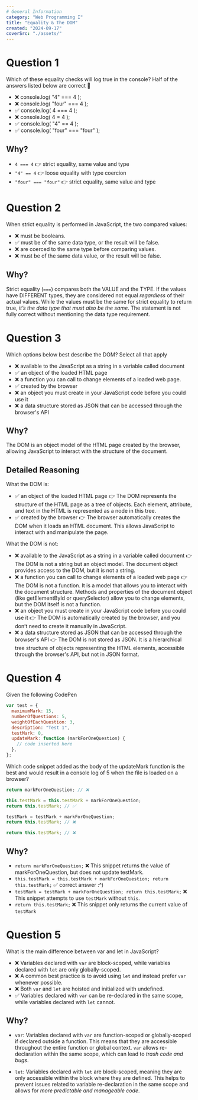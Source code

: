 ```yaml
---
# General Information
category: "Web Programming I"
title: "Equality & The DOM"
created: "2024-09-17"
coverSrc: "./assets/"
---
```


# Question 1

Which of these equality checks will log true in the console? Half of the answers listed below are correct 👀

- ❌ console.log( "4" === 4 );
- ❌ console.log( "four" === 4 );
- ✅ console.log( 4 === 4 );
- ❌ console.log( 4 = 4 );
- ✅ console.log( "4" == 4 );
- ✅ console.log( "four" === "four" );

## Why?

- `4 === 4` 👉 strict equality, same value and type
- `"4" == 4` 👉 loose equality with type coercion
- `"four" === "four"` 👉 strict equality, same value and type

# Question 2

When strict equality is performed in JavaScript, the two compared values:

- ❌ must be booleans.
- ✅ must be of the same data type, or the result will be false.
- ❌ are coerced to the same type before comparing values.
- ❌ must be of the same data value, or the result will be false.

## Why?

Strict equality (`===`) compares both the VALUE and the TYPE. If the values have DIFFERENT types, they are considered not equal _regardless_ of their actual values. While the values must be the same for strict equality to return true, _it’s the data type that must also be the same_. The statement is not fully correct without mentioning the data type requirement.

# Question 3

Which options below best describe the DOM? Select all that apply

- ❌ available to the JavaScript as a string in a variable called document
- ✅ an object of the loaded HTML page
- ❌ a function you can call to change elements of a loaded web page.
- ✅ created by the browser
- ❌ an object you must create in your JavaScript code before you could use it
- ❌ a data structure stored as JSON that can be accessed through the browser's API

## Why?

The DOM is an object model of the HTML page created by the browser, allowing JavaScript to interact with the structure of the document.

## Detailed Reasoning

What the DOM is:

- ✅ an object of the loaded HTML page 👉 The DOM represents the structure of the HTML page as a tree of objects. Each element, attribute, and text in the HTML is represented as a node in this tree.
- ✅ created by the browser 👉 The browser automatically creates the DOM when it loads an HTML document. This allows JavaScript to interact with and manipulate the page.

What the DOM is not:

- ❌ available to the JavaScript as a string in a variable called document 👉 The DOM is not a string but an object model. The document object provides access to the DOM, but it is not a string.
- ❌ a function you can call to change elements of a loaded web page 👉 The DOM is not a function. It is a model that allows you to interact with the document structure. Methods and properties of the document object (like getElementById or querySelector) allow you to change elements, but the DOM itself is not a function.
- ❌ an object you must create in your JavaScript code before you could use it 👉 The DOM is automatically created by the browser, and you don’t need to create it manually in JavaScript.
- ❌ a data structure stored as JSON that can be accessed through the browser's API 👉 The DOM is not stored as JSON. It is a hierarchical tree structure of objects representing the HTML elements, accessible through the browser's API, but not in JSON format.

# Question 4

Given the following CodePen

```js
var test = {
  maximumMark: 15,
  numberOfQuestions: 5,
  weightOfEachQuestion: 3,
  description: "Test 1",
  testMark: 0,
  updateMark: function (markForOneQuestion) {
    // code inserted here
  },
};
```

Which code snippet added as the body of the updateMark function is the best and would result in a console log of 5 when the file is loaded on a browser?

```js
return markForOneQuestion; // ❌
```

```js
this.testMark = this.testMark + markForOneQuestion;
return this.testMark; // ✅
```

```js
testMark = testMark + markForOneQuestion;
return this.testMark; // ❌
```

```js
return this.testMark; // ❌
```

## Why?

- `return markForOneQuestion;` ❌ This snippet returns the value of markForOneQuestion, but does not update testMark.
- `this.testMark = this.testMark + markForOneQuestion; return this.testMark;` ✅ correct answer :^)
- `testMark = testMark + markForOneQuestion; return this.testMark;` ❌ This snippet attempts to use `testMark` without `this`.
- `return this.testMark;` ❌ This snippet only returns the current value of `testMark`

# Question 5

What is the main difference between var and let in JavaScript?

- ❌ Variables declared with `var` are block-scoped, while variables declared with `let` are only globally-scoped.
- ❌ A common best practice is to avoid using `let` and instead prefer `var` whenever possible.
- ❌ Both `var` and `let` are hoisted and initialized with undefined.
- ✅ Variables declared with `var` can be re-declared in the same scope, while variables declared with `let` cannot.

## Why?

- `var`: Variables declared with `var` are function-scoped or globally-scoped if declared outside a function. This means that they are accessible throughout the entire function or global context. `var` allows re-declaration within the same scope, which can lead to _trash code and bugs_.

- `let`: Variables declared with `let` are block-scoped, meaning they are only accessible within the block where they are defined. This helps to prevent issues related to variable re-declaration in the same scope and allows for _more predictable and manageable code_.
